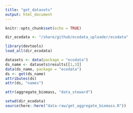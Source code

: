 ```yaml
---
title: "get_datasets"
output: html_document
---
```


```r
knitr::opts_chunk$set(echo = TRUE)
```

```r
dir_ecodata <- "/share/github/ecodata_uploader/ecodata"

library(devtools)
load_all(dir_ecodata)

datasets <- data(package = "ecodata")
ds_name <- datasets$results[[1,3]]
data(ds_name, package = "ecodata")
ds <- get(ds_name)
attributes(ds)
attr(ds, "names")

attr(aggregate_biomass, "data_steward")

setwd(dir_ecodata)
source(here::here("data-raw/get_aggregate_biomass.R"))
```

